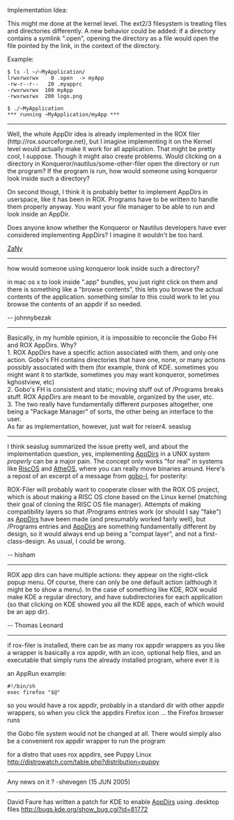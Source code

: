 Implementation Idea:

This might me done at the kernel level. The ext2/3 filesystem is treating files and directories differently. A new behavior could be added: if a directory contains a symlink ".open", opening the directory as a file would open the file pointed by the link, in the context of the directory.

Example:

<pre>
$ ls -l ~/~MyApplication/
lrwxrwxrwx    0 .open  -> myApp
-rw-r--r--   20 .myapprc
-rwxrwxrwx  100 myApp
-rwxrwxrwx  200 logo.png

$ ./~MyApplication
*** running ~MyApplication/myApp ***
</pre>

----

Well, the whole AppDir idea is already implemented in the ROX filer (http://rox.sourceforge.net), but I imagine implementing it on the Kernel level would actually make it work for all application. That might be pretty cool, I suppose. Though it might also create problems. Would clicking on a directory in Konqueror/nautilus/some-other-filer open the directory or run the program? If the program is run, how would someone using konqueror look inside such a directory?

On second thougt, I think it is probably better to implement AppDirs in userspace, like it has been in ROX. Programs have to be written to handle them properly anyway. You want your file manager to be able to run and look inside an AppDir.

Does anyone know whether the Konqueror or Nautilus developers have ever considered implementing AppDirs? I imagine it wouldn't be too hard.

[[ZaNy]]

----

<quote> how would someone using konqueror look inside such a directory? </quote>

in mac os x to look inside ".app" bundles, you just right click on them and there is something like a "browse contents", this lets you browse the actual contents of the application. something similar to this could work to let you browse the contents of an appdir if so needed.

-- johnnybezak

----

Basically, in my humble opinion, it is impossible to reconcile the Gobo FH and ROX AppDirs. Why?<br>
1. ROX AppDirs have a specific action associated with them, and only one action. Gobo's FH contains directories that have one, none, or many actions possibly associated with them (for example, think of KDE. sometimes you might want it to startkde, sometimes you may want konqueror, sometimes kghostview, etc)<br>
2. Gobo's FH is consistent and static; moving stuff out of /Programs breaks stuff. ROX AppDirs are meant to be movable, organized by the user, etc.<br>
3. The two really have fundamentally different purposes altogether, one being a "Package Manager" of sorts, the other being an interface to the user.<br>

As far as implementation, however, just wait for reiser4.
seaslug

----

I think seaslug summarized the issue pretty well, and about the implementation question,
yes, implementing [[AppDirs]] in a UNIX system ''properly'' can be a major pain. The concept only works "for real" in systems like
[[RiscOS]] and [[AtheOS]], where you can really move binaries around. Here's a repost of an excerpt of a message from [[gobo-l]],
for posterity:

ROX-Filer will probably want to cooperate
closer with the ROX OS project, which is about making a RISC OS clone based
on the Linux kernel (matching their goal of cloning the RISC OS file
manager). Attempts of making compatibility layers so that /Programs entries
work (or should I say "fake") as [[AppDirs]] have been made (and presumably
worked fairly well), but /Programs entries and [[AppDirs]] are something
fundamentally different by design, so it would always end up being a "compat
layer", and not a first-class-design. As usual, I could be wrong.

-- hisham

----

ROX app dirs can have multiple actions: they appear on the right-click popup menu. Of course, there can only be one default action (although it might be to show a menu). In the case of something like KDE, ROX would make KDE a regular directory, and have subdirectories for each application (so that clicking on KDE showed you all the KDE apps, each of which would be an app dir).

-- Thomas Leonard

----

if rox-filer is installed, there can be as many rox appdir wrappers as you like<br>
a wrapper is basically a rox appdir, with an icon, optional help files, and an executable that simply runs the already installed program, where ever it is

an AppRun example:

<pre>
#!/bin/sh
exec firefox "$@"
</pre>

so you would have a rox appdir, probably in a standard dir with other appdir wrappers, so when you click the appdirs Firefox icon ... the Firefox browser runs

the Gobo file system would not be changed at all. There would simply also be a convenient rox appdir wrapper to run the program

for a distro that uses rox appdirs, see Puppy Linux http://distrowatch.com/table.php?distribution=puppy

----

Any news on it ?  -shevegen (15 JUN 2005)

----

David Faure has written a patch for KDE to enable [[AppDirs]] using .desktop files  http://bugs.kde.org/show_bug.cgi?id=81772

{{Discussions}}